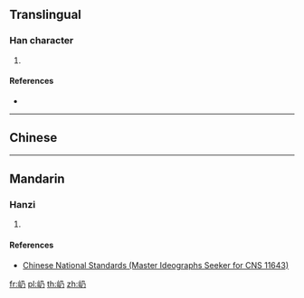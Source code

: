 ==Translingual==

===Han character===
{{Han char|rn=46|rad=山|as=02|sn=5|four=|canj=UNHS|ids=⿰山乃}}

# {{defn|Han|sort=山02}}

====References====
* {{Han ref|kx=0307.131|hdz=10760.181|uh=5C77|ud=23671}}

----

==Chinese==
{{zh-see|會|a}}

----

==Mandarin==

===Hanzi===
{{cmn-hanzi|pin=[[huì]] ([[hui4]])|wg=hui<sup>4</sup>}}

# {{defn|lang=cmn|sort=山02}}

====References====
* [http://www.cns11643.gov.tw/AIDB/query_general_view.do?page=3&code=646C Chinese National Standards (Master Ideographs Seeker for CNS 11643)]

[[fr:屷]]
[[pl:屷]]
[[th:屷]]
[[zh:屷]]
